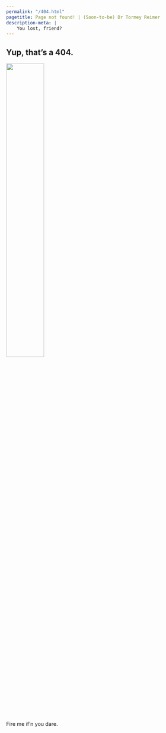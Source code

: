 ```yaml
---
permalink: "/404.html"
pagetitle: Page not found! | (Soon-to-be) Dr Tormey Reimer
description-meta: |
    You lost, friend?
---
```


::: text-center
# Yup, that's a 404.
:::

![](resources/images/scruffy.png){fig-align="center" width="45%" style="max-width:450px;"}

::: {.h3 .text-center}
Fire me if'n you dare.
:::
